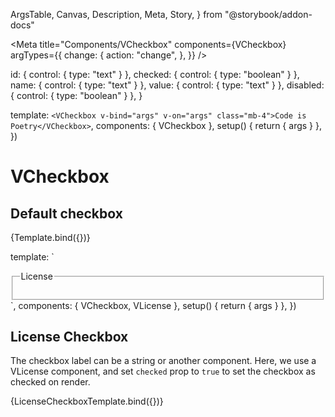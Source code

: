   ArgsTable,
  Canvas,
  Description,
  Meta,
  Story,
} from "@storybook/addon-docs"


<Meta
  title="Components/VCheckbox"
  components={VCheckbox}
  argTypes={{
    change: {
      action: "change",
    },
  }}
/>

  id: { control: { type: "text" } },
  checked: { control: { type: "boolean" } },
  name: { control: { type: "text" } },
  value: { control: { type: "text" } },
  disabled: { control: { type: "boolean" } },
}

  template: `<VCheckbox v-bind="args" v-on="args" class="mb-4">Code is Poetry</VCheckbox>`,
  components: { VCheckbox },
  setup() {
    return { args }
  },
})

# VCheckbox

<Description of={VCheckbox} />

## Default checkbox

<Canvas>
  <Story
    name="Default"
    args={{
      id: "default",
      name: "storybook",
      value: "codeIsPoetry",
    }}
    argTypes={checkboxArgTypes}
  >
    {Template.bind({})}
  </Story>
</Canvas>

<ArgsTable of={VCheckbox} />

  template: `<fieldset>
<legend>License</legend>
<VCheckbox v-bind="args" v-on="args" class="mb-4">
<VLicense license="by-nc" class="me-4"/>
</VCheckbox>
</fieldset>`,
  components: { VCheckbox, VLicense },
  setup() {
    return { args }
  },
})

## License Checkbox

The checkbox label can be a string or another component. Here, we use a VLicense
component, and set `checked` prop to `true` to set the checkbox as checked on
render.

<Canvas>
  <Story
    name="License Checkbox"
    args={{
      id: "cc-by",
      name: "license",
      value: "cc-by",
      checked: true,
    }}
    argTypes={checkboxArgTypes}
  >
    {LicenseCheckboxTemplate.bind({})}
  </Story>
</Canvas>
